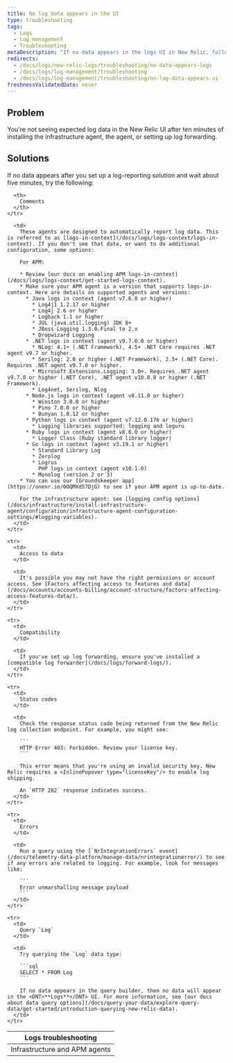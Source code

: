 ```yaml
---
title: No log data appears in the UI
type: troubleshooting
tags:
  - Logs
  - Log management
  - Troubleshooting
metaDescription: "If no data appears in the logs UI in New Relic, follow these troubleshooting tips."
redirects:
  - /docs/logs/new-relic-logs/troubleshooting/no-data-appears-logs
  - /docs/logs/log-management/troubleshooting
  - /docs/logs/log-management/troubleshooting/no-log-data-appears-ui
freshnessValidatedDate: never
---
```


## Problem

You're not seeing expected log data in the New Relic UI after ten minutes of installing the infrastructure agent, the <InlinePopover type="apm"/> agent, or setting up log forwarding.

## Solutions

If no data appears after you set up a log-reporting solution and wait about five minutes, try the following:

<table>
  <thead>
    <tr>
      <th>
        Logs troubleshooting
      </th>

      <th>
        Comments
      </th>
    </tr>
  </thead>

  <tbody>
    <tr>
      <td>
        Infrastructure and APM agents
      </td>

      <td>
        These agents are designed to automatically report log data. This is referred to as [logs-in-context](/docs/logs/logs-context/logs-in-context). If you don't see that data, or want to do additional configuration, some options:

        For APM:

        * Review [our docs on enabling APM logs-in-context](/docs/logs/logs-context/get-started-logs-context).
        * Make sure your APM agent is a version that supports logs-in-context. Here are details on supported agents and versions:
          * Java logs in context (agent v7.6.0 or higher)
            * Log4j1 1.2.17 or higher
            * Log4j 2.6 or higher
            * Logback 1.1 or higher
            * JUL (java.util.logging) JDK 8+
            * JBoss Logging 1.3.0.Final to 2.x
            * Dropwizard Logging
          * .NET logs in context (agent v9.7.0.0 or higher)
            * NLog: 4.1+ (.NET Framework), 4.5+ .NET Core requires .NET agent v9.7 or higher.
            * Serilog: 2.0 or higher (.NET Framework), 2.5+ (.NET Core). Requires .NET agent v9.7.0 or higher.
            * Microsoft.Extensions.Logging: 3.0+. Requires .NET agent v9.7.0 or higher (.NET Core), .NET agent v10.0.0 or higher (.NET Framework).
            * Log4net, Serilog, Nlog
          * Node.js logs in context (agent v8.11.0 or higher)
            * Winston 3.0.0 or higher
            * Pino 7.0.0 or higher
            * Bunyan 1.8.12 or higher
          * Python logs in context (agent v7.12.0.176 or higher)
            * Logging libraries supported: logging and loguru
          * Ruby logs in context (agent v8.6.0 or higher)
            * Logger Class (Ruby standard library logger)
          * Go logs in context (agent v3.19.1 or higher)
            * Standard Library Log
            * Zerolog
            * Logrus
              PHP logs in context (agent v10.1.0)
            * Monolog (version 2 or 3)
        * You can use our [Groundskeeper app](https://onenr.io/0OQMXd57DjG) to see if your APM agent is up-to-date.

        For the infrastructure agent: see [logging config options](/docs/infrastructure/install-infrastructure-agent/configuration/infrastructure-agent-configuration-settings/#logging-variables).
      </td>
    </tr>

    <tr>
      <td>
        Access to data
      </td>

      <td>
        It's possible you may not have the right permissions or account access. See [Factors affecting access to features and data](/docs/accounts/accounts-billing/account-structure/factors-affecting-access-features-data/).
      </td>
    </tr>

    <tr>
      <td>
        Compatibility
      </td>

      <td>
        If you've set up log forwarding, ensure you've installed a [compatible log forwarder](/docs/logs/forward-logs/).
      </td>
    </tr>

    <tr>
      <td>
        Status codes
      </td>

      <td>
        Check the response status code being returned from the New Relic log collection endpoint. For example, you might see:

        ```
        HTTP Error 403: Forbidden. Review your license key.
        ```

        This error means that you're using an invalid security key. New Relic requires a <InlinePopover type="licenseKey"/> to enable log shipping.

        An `HTTP 202` response indicates success.
      </td>
    </tr>

    <tr>
      <td>
        Errors
      </td>

      <td>
        Run a query using the [`NrIntegrationErrors` event](/docs/telemetry-data-platform/manage-data/nrintegrationerror/) to see if any errors are related to logging. For example, look for messages like:

        ```
        Error unmarshalling message payload
        ```
      </td>
    </tr>

    <tr>
      <td>
        Query `Log`
      </td>

      <td>
        Try querying the `Log` data type:

        ```sql
        SELECT * FROM Log
        ```

        If no data appears in the query builder, then no data will appear in the <DNT>**Logs**</DNT> UI. For more information, see [our docs about data query options](/docs/query-your-data/explore-query-data/get-started/introduction-querying-new-relic-data).
      </td>
    </tr>
  </tbody>
</table>
